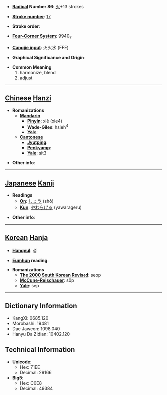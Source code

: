 * '''[[Wiktionary:Chinese radical index| Radical]] Number 86''': [[Wiktionary:Chinese radical index 火|火]]+13 strokes

* '''[[Wiktionary:Chinese total strokes index|Stroke number]]''': [[Wiktionary:Chinese total strokes index 17|17]]

* '''Stroke order''': 

* '''[[Wiktionary:Chinese four corner index|Four-Corner System]]''': 9940<sub>7</sub>

* '''[[Wiktionary:Chinese Cangjie index|Cangjie input]]''': 火火水 (FFE)

* '''Graphical Significance and Origin''': 

* '''Common Meaning'''
*#harmonize, blend
*# adjust


----

== [[Chinese]] [[Hanzi]] ==

* '''Romanizations'''
** '''[[Mandarin]]'''
*** '''[[Pinyin]]''': xiè (xie4)
*** '''[[Wade-Giles]]''': hsieh<sup>4</sup>
*** '''[[Yale]]''': 
** '''[[Cantonese]]'''
*** '''[[Jyutping]]''':
*** '''[[Penkyamp]]''': 
*** '''[[Yale]]''': sit3

* '''Other info''': 

----

== [[Japanese]] [[Kanji]] ==

* '''Readings'''
** '''[[On]]''': [[しょう]] (shō)
** '''[[Kun]]''': [[やわらげる]] (yawarageru)

* '''Other info''':  

----

== [[Korean]] [[Hanja]] ==

* '''[[Hangeul]]''': 섭

* '''[[Eumhun]] reading''': 

* '''Romanizations'''
** '''[[The 2000 South Korean Revised Romanization|The 2000 South Korean Revised]]''': seop
** '''[[McCune-Reischauer]]''': sŏp
** '''[[Yale]]''': sep

----

== Dictionary Information ==

* KangXi: 0685.120
* Morobashi: 19481
* Dae Jaweon: 1098.040
* Hanyu Da Zidian: 10402.120

== Technical Information ==

* '''Unicode''':
** Hex: 71EE
** Decimal: 29166
* '''Big5''':
** Hex: C0E8
** Decimal: 49384